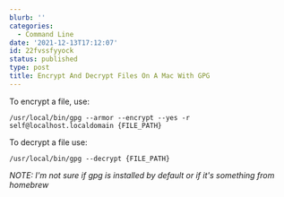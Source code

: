 ```yaml
---
blurb: ''
categories:
  - Command Line
date: '2021-12-13T17:12:07'
id: 22fvssfyyock
status: published
type: post
title: Encrypt And Decrypt Files On A Mac With GPG
---
```



To encrypt a file, use:

    /usr/local/bin/gpg --armor --encrypt --yes -r self@localhost.localdomain {FILE_PATH}

To decrypt a file use:

    /usr/local/bin/gpg --decrypt {FILE_PATH}


_NOTE: I'm not sure if gpg is installed by default or if it's something from homebrew_



